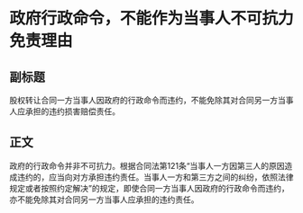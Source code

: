 # 政府行政命令，不能作为当事人不可抗力免责理由
## 副标题
股权转让合同一方当事人因政府的行政命令而违约，不能免除其对合同另一方当事人应承担的违约损害赔偿责任。
## 正文
政府的行政命令并非不可抗力。根据合同法第121条“当事人一方因第三人的原因造成违约的，应当向对方承担违约责任。当事人一方和第三方之间的纠纷，依照法律规定或者按照约定解决”的规定，即使合同一方当事人因政府的行政命令而违约，亦不能免除其对合同另一方当事人应承担的违约责任。